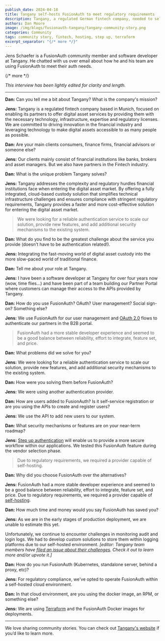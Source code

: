 ```yaml
---
publish_date: 2024-04-18
title: Tangany self-hosts FusionAuth to meet regulatory requirements
description: Tangany, a regulated German fintech company, needed to self-host to satisfy regulatory requirements; they found FusionAuth.
authors: Dan Moore
image: /img/blogs/fusionauth-tangany/tangany-community-story.png
categories: Community
tags: community story, fintech, hosting, step up, terraform
excerpt_separator: "{/* more */}"
---
```


Jens Schaefer is a FusionAuth community member and software developer at Tangany. He chatted with us over email about how he and his team are using FusionAuth to meet their auth needs.

{/* more */}

*This interview has been lightly edited for clarity and length.*

-------

**Dan:** Can you tell me a bit about Tangany? What is the company's mission?

**Jens:** Tangany is a regulated fintech company based in Munich, focused on enabling its partners to offer digital asset services by providing them with the necessary technology, infrastructure, expertise and regulatory licenses. We are committed to driving innovation in the financial industry and leveraging technology to make digital assets accessible to as many people as possible.

**Dan:** Are your main clients consumers, finance firms, financial advisors or someone else?

**Jens:** Our clients mainly consist of financial institutions like banks, brokers and asset managers. But we also have partners in the Fintech industry.

**Dan:** What is the unique problem Tangany solves?

**Jens:** Tangany addresses the complexity and regulatory hurdles financial institutions face when entering the digital asset market. By offering a fully integrated, cloud-based custody solution that simplifies technical infrastructure challenges and ensures compliance with stringent regulatory requirements, Tangany provides a faster and more cost-effective solution for entering the digital asset market.

> We were looking for a reliable authentication service to scale our solution, provide new features, and add additional security mechanisms to the existing system.

**Dan:** What do you find to be the greatest challenge about the service you provide (doesn't have to be authentication related!).

**Jens:** Integrating the fast-moving world of digital asset custody into the more slow-paced world of traditional finance.

**Dan:** Tell me about your role at Tangany.

**Jens:** I have been a software developer at Tangany for over four years now (wow, time flies...) and have been part of a team building our Partner Portal where customers can manage their access to the APIs provided by Tangany.

**Dan:** How do you use FusionAuth? OAuth? User management? Social sign-on? Something else?

**Jens:** We use FusionAuth for our user management and [OAuth 2.0](/articles/oauth/modern-guide-to-oauth) flows to authenticate our partners in the B2B portal.

> FusionAuth had a more stable developer experience and seemed to be a good balance between reliability, effort to integrate, feature set, and price.

**Dan:** What problems did we solve for you?

**Jens:** We were looking for a reliable authentication service to scale our solution, provide new features, and add additional security mechanisms to the existing system.

**Dan:** How were you solving them before FusionAuth?

**Jens:** We were using another authentication provider.

**Dan:** How are users added to FusionAuth? Is it self-service registration or are you using the APIs to create and register users?

**Jens:** We use the API to add new users to our system.

**Dan:** What security mechanisms or features are on your near-term roadmap?

**Jens:** [Step up authentication](/docs/lifecycle/authenticate-users/multi-factor-authentication) will enable us to provide a more secure workflow within our applications. We tested this FusionAuth feature during the vendor selection phase.

> Due to regulatory requirements, we required a provider capable of self-hosting.

**Dan:** Why did you choose FusionAuth over the alternatives?

**Jens:** FusionAuth had a more stable developer experience and seemed to be a good balance between reliability, effort to integrate, feature set, and price. Due to regulatory requirements, we required a provider capable of [self-hosting](/blog/when-to-self-host).

**Dan:** How much time and money would you say FusionAuth has saved you?

**Jens:** As we are in the early stages of production deployment, we are unable to estimate this yet.

Unfortunately, we continue to encounter challenges in monitoring audit and login logs. We had to develop custom solutions to store them within logging platforms due to our self-hosted environment. _[editor: Tangany team members have [filed an issue about their challenges](https://github.com/FusionAuth/fusionauth-issues/issues/2711). Check it out to learn more and/or upvote it.]_

**Dan:** How do you run FusionAuth (Kubernetes, standalone server, behind a proxy, etc)?

**Jens:** For regulatory compliance, we've opted to operate FusionAuth within a self-hosted cloud environment.

**Dan:** In that cloud environment, are you using the docker image, an RPM, or something else?

**Jens:** We are using [Terraform](/docs/operate/deploy/terraform) and the FusionAuth Docker images for deployments.

-------

We love sharing community stories. You can check out [Tangany's website](https://tangany.com/) if you’d like to learn more.

